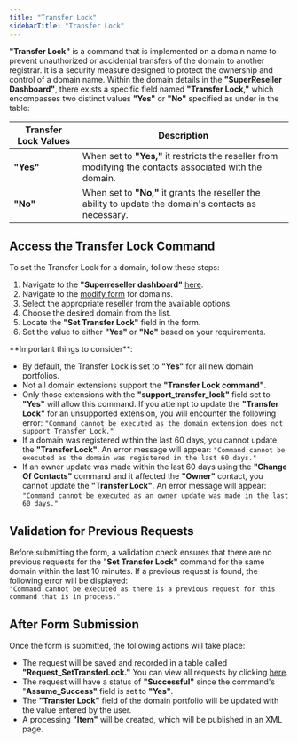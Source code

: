```yaml
---
title: "Transfer Lock"
sidebarTitle: "Transfer Lock"
---
```


**"Transfer Lock"** is a command that is implemented on a domain name to prevent unauthorized or accidental transfers of the domain to another registrar. It is a security measure designed to protect the ownership and control of a domain name. Within the domain details in the **"SuperReseller Dashboard"**, there exists a specific field named **"Transfer Lock,"** which encompasses two distinct values **"Yes"** or **"No"** specified as under in the table:

| Transfer Lock Values | Description                                                                                              |
| -------------------- | -------------------------------------------------------------------------------------------------------- |
| **"Yes"**            | When set to **"Yes,"** it restricts the reseller from modifying the contacts associated with the domain. |
| **"No"**             | When set to **"No,"** it grants the reseller the ability to update the domain's contacts as necessary.   |

## Access the Transfer Lock Command

To set the Transfer Lock for a domain, follow these steps:

1. Navigate to the **"Superreseller dashboard"** [here](https://superreseller-qa.nominus.host/login/?next=/).
2. Navigate to the [modify form](https://superreseller-qa.nominus.host/forms/domains/modify) for domains.
3. Select the appropriate reseller from the available options.
4. Choose the desired domain from the list.
5. Locate the **"Set Transfer Lock"** field in the form.
6. Set the value to either **"Yes"** or **"No"** based on your requirements.

<Warning>
**Important things to consider**:

- By default, the Transfer Lock is set to **"Yes"** for all new domain portfolios.
- Not all domain extensions support the **"Transfer Lock command"**.
- Only those extensions with the **"support_transfer_lock"** field set to **"Yes"** will allow this command. If you attempt to update the **"Transfer Lock"** for an unsupported extension, you will encounter the following error: `"Command cannot be executed as the domain extension does not support Transfer Lock."`
- If a domain was registered within the last 60 days, you cannot update the **"Transfer Lock"**. An error message will appear: `"Command cannot be executed as the domain was registered in the last 60 days."`
- If an owner update was made within the last 60 days using the **"Change Of Contacts"** command and it affected the **"Owner"** contact, you cannot update the **"Transfer Lock"**. An error message will appear: `"Command cannot be executed as an owner update was made in the last 60 days."`
</Warning>

## Validation for Previous Requests

Before submitting the form, a validation check ensures that there are no previous requests for the "**Set Transfer Lock"** command for the same domain within the last 10 minutes. If a previous request is found, the following error will be displayed:  
`"Command cannot be executed as there is a previous request for this command that is in process."`

## After Form Submission

Once the form is submitted, the following actions will take place:

- The request will be saved and recorded in a table called **"Request_SetTransferLock."** You can view all requests by clicking [here](https://superreseller-qa.nominus.host/requests/domain).
- The request will have a status of **"Successful"** since the command's "**Assume_Success"** field is set to **"Yes"**.
- The **"Transfer Lock"** field of the domain portfolio will be updated with the value entered by the user.
- A processing **"Item"** will be created, which will be published in an XML page.
